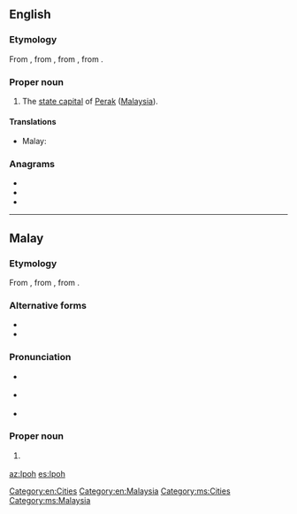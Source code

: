 ==English==
{{wikipedia}}

===Etymology===
From {{etyl|ms|en}} {{m|ms|Ipoh}}, from {{m|ms|ipuh}}, from {{etyl|poz-mly-pro|en}} {{m|poz-mly-pro|*hipuh}}, from {{etyl|poz-pro|en}} {{m|poz-pro|*qipuq}}.

===Proper noun===
{{en-proper noun}}

# The [[state capital]] of [[Perak]] ([[Malaysia]]).

====Translations====
{{trans-top|capital of Perak}}
* Malay: {{t|ms|Ipoh}}
{{trans-mid}}
{{trans-bottom}}

===Anagrams===
* {{l|en|Hopi}}
* {{l|en|IHOP}}
* {{l|en|OHIP}}

[[Category:en:Cities]]
[[Category:en:Malaysia]]

----

==Malay==
{{wikipedia|lang=ms}}

===Etymology===
From {{m|ms|ipuh}}, from {{etyl|poz-mly-pro|ms}} {{m|poz-mly-pro|*hipuh}}, from {{etyl|poz-pro|ms}} {{m|poz-pro|*qipuq}}.

===Alternative forms===
* {{l|ms|ipuh}}
* {{l|ms|ipoh}}

===Pronunciation===
* {{a|Johor-Selangor}} {{IPA|/ipoh/|lang=ms}}
* {{a|Riau-Lingga}} {{IPA|/ipʊh/|lang=ms}}
* {{rhymes|ipoh|poh|oh|lang=ms}}

===Proper noun===
{{head|ms|proper noun}}

# {{l|en|Ipoh}} {{qualifier|capital of Perak}}

[[Category:ms:Cities]]
[[Category:ms:Malaysia]]

[[az:Ipoh]]
[[es:Ipoh]]